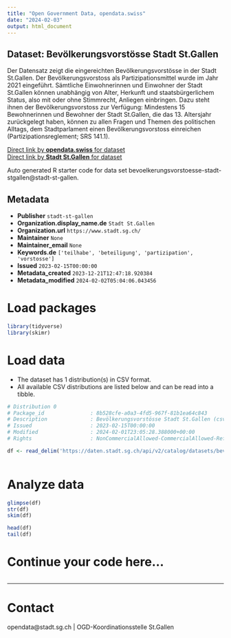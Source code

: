 ```yaml
---
title: "Open Government Data, opendata.swiss"
date: "2024-02-03"
output: html_document
---
```


## Dataset: Bevölkerungsvorstösse Stadt St.Gallen

Der Datensatz zeigt die eingereichten Bevölkerungsvorstösse in der Stadt St.Gallen. Der Bevölkerungsvorstoss als Partizipationsmittel wurde im Jahr 2021 eingeführt. Sämtliche Einwohnerinnen und Einwohner der Stadt St.Gallen können unabhängig von Alter, Herkunft und staatsbürgerlichem Status, also mit oder ohne Stimmrecht, Anliegen einbringen. Dazu steht ihnen der Bevölkerungsvorstoss zur Verfügung: Mindestens 15 Bewohnerinnen und Bewohner der Stadt St.Gallen, die das 13. Altersjahr zurückgelegt haben, können zu allen Fragen und Themen des politischen Alltags, dem Stadtparlament einen Bevölkerungsvorstoss einreichen (Partizipationsreglement; SRS 141.1).

[Direct link by **opendata.swiss** for dataset](https://opendata.swiss/de/dataset/bevolkerungsvorstosse-stadt-st-gallen)<br>
[Direct link by **Stadt St.Gallen** for dataset](https://daten.stadt.sg.ch/explore/dataset/bevoelkerungsvorstoesse-stadt-stgallen/)

Auto generated R starter code for data set bevoelkerungsvorstoesse-stadt-stgallen@stadt-st-gallen.

## Metadata

- **Publisher** `stadt-st-gallen`
- **Organization.display_name.de** `Stadt St.Gallen`
- **Organization.url** `https://www.stadt.sg.ch/`
- **Maintainer** `None`
- **Maintainer_email** `None`
- **Keywords.de** `['teilhabe', 'beteiligung', 'partizipation', 'vorstosse']`
- **Issued** `2023-02-15T00:00:00`
- **Metadata_created** `2023-12-21T12:47:18.920384`
- **Metadata_modified** `2024-02-02T05:04:06.043456`


# Load packages

```r

library(tidyverse)
library(skimr)

```

# Load data

-   The dataset has 1 distribution(s) in CSV format.
-   All available CSV distributions are listed below and can be read into a tibble.

```r

# Distribution 0
# Package_id               : 8b528cfe-a0a3-4fd5-967f-81b1ea64c843
# Description              : Bevölkerungsvorstösse Stadt St.Gallen (csv)
# Issued                   : 2023-02-15T00:00:00
# Modified                 : 2024-02-01T23:05:28.388000+00:00
# Rights                   : NonCommercialAllowed-CommercialAllowed-ReferenceRequired

df <- read_delim('https://daten.stadt.sg.ch/api/v2/catalog/datasets/bevoelkerungsvorstoesse-stadt-stgallen/exports/csv')



```

# Analyze data

```r

glimpse(df)
str(df)
skim(df)

head(df)
tail(df)

```

# Continue your code here...

```r

```

------------------------------------------------------------------------

# Contact

opendata@stadt.sg.ch | OGD-Koordinationsstelle St.Gallen
